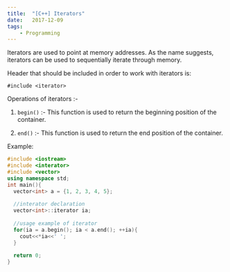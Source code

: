 ```yaml
---
title:  "[C++] Iterators"
date:   2017-12-09
tags:
    - Programming
---
```


Iterators are used to point at memory addresses. As the name suggests, iterators can be used to sequentially iterate through memory.


Header that should be included in order to work with iterators is:

`#include <iterator>`

Operations of iterators :-

1. `begin()` :- This function is used to return the beginning position of the container.

2. `end()` :- This function is used to return the end position of the container.

Example:

```cpp
#include <iostream>
#include <interator>
#include <vector>
using namespace std;
int main(){
  vector<int> a = {1, 2, 3, 4, 5};
  
  //interator declaration 
  vector<int>::iterator ia;
  
  //usage example of iterator
  for(ia = a.begin(); ia < a.end(); ++ia){
    cout<<*ia<<' ';
  }
  
  return 0;
}
```